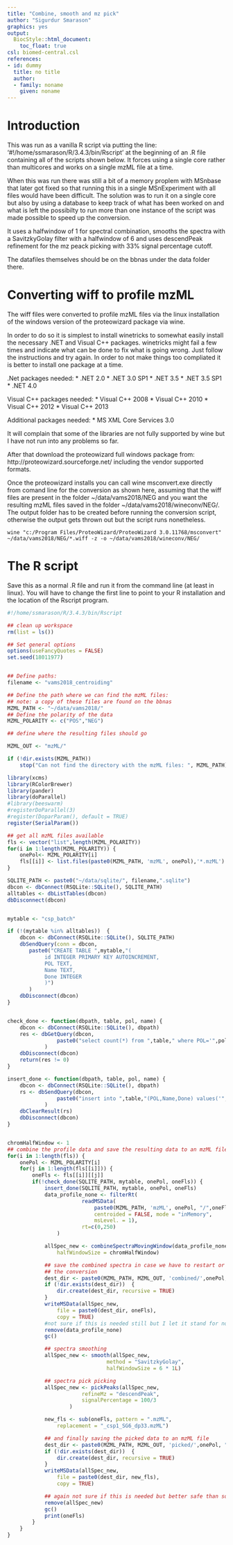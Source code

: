 ```yaml
---
title: "Combine, smooth and mz pick"
author: "Sigurdur Smarason"
graphics: yes
output:
  BiocStyle::html_document:
    toc_float: true
csl: biomed-central.csl
references:
- id: dummy
  title: no title
  author:
  - family: noname
    given: noname
---
```



# Introduction

This was run as a vanilla R script via putting the line: 
'#!/home/ssmarason/R/3.4.3/bin/Rscript' at the beginning of an .R file 
containing all of the scripts shown below.  It forces using a single core rather
than multicores and works on a single mzML file at a time. 

When this was run there was still a bit of a memory proplem with MSnbase that 
later got fixed so that running this in a single MSnExperiment with all files 
would have been difficult. The solution was to run it on a single core but also 
by using a database to keep track of what has been worked on and what is left 
the possibilty to run more than one instance of the script was made possible to 
speed up the conversion.

It uses a halfwindow of 1 for spectral combination, smooths the spectra with
a SavitzkyGolay filter with a halfwindow of 6 and uses descendPeak refinement
for the mz peack picking with 33% signal percentage cutoff.

The datafiles themselves should be on the bbnas under the data folder there. 

# Converting wiff to profile mzML
The wiff files were converted to profile mzML files via the linux installation 
of the windows version of the proteowizard package via wine.

In order to do so it is simplest to install winetricks to somewhat easily install 
the necessary .NET and Visual C++ packages. winetricks might fail a few times 
and indicate what can be done to fix what is going wrong. Just follow the
instructions and try again. In order to not make things too compliated it is 
better to install one package at a time.

.Net packages needed: 
* .NET 2.0
* .NET 3.0 SP1
* .NET 3.5
* .NET 3.5 SP1
* .NET 4.0

Visual C++ packages needed: 
* Visual C++ 2008
* Visual C++ 2010
* Visual C++ 2012
* Visual C++ 2013

Additional packages needed:
* MS XML Core Services 3.0

It will complain that some of the libraries are not fully supported by wine
but I have not run into any problems so far.

After that download the proteowizard full windows package from:
http://proteowizard.sourceforge.net/ including the vendor supported formats.  

Once the proteowizard installs you can call wine msconvert.exe directly from 
comand line for the conversion as shown here, assuming that the wiff files are
present in the folder ~/data/vams2018/NEG and you want the resulting mzML files
saved in the folder ~/data/vams2018/wineconv/NEG/. The output folder has to be
created before running the conversion script, otherwise the output gets thrown
out but the script runs nonetheless.

```
wine "c:/Program Files/ProteoWizard/ProteoWizard 3.0.11768/msconvert"  
~/data/vams2018/NEG/*.wiff -z -o ~/data/vams2018/wineconv/NEG/
```

# The R script
Save this as a normal .R file and run it from the command line (at least in 
linux). You will have to change the first line to point to your R installation
and the location of the Rscript program.

```r
#!/home/ssmarason/R/3.4.3/bin/Rscript

## clean up workspace
rm(list = ls())

## Set general options
options(useFancyQuotes = FALSE)
set.seed(18011977)


## Define paths:
filename <- "vams2018_centroiding"

## Define the path where we can find the mzML files:
## note: a copy of these files are found on the bbnas
MZML_PATH <- "~/data/vams2018/"
## Define the polarity of the data
MZML_POLARITY <- c("POS","NEG")

## define where the resulting files should go

MZML_OUT <- "mzML/"

if (!dir.exists(MZML_PATH))
    stop("Can not find the directory with the mzML files: ", MZML_PATH)

library(xcms)
library(RColorBrewer)
library(pander)
library(doParallel)
#library(beeswarm)
#registerDoParallel(3)
#register(DoparParam(), default = TRUE)
register(SerialParam())

## get all mzML files available
fls <- vector("list",length(MZML_POLARITY))
for(i in 1:length(MZML_POLARITY)) {
    onePol<- MZML_POLARITY[i]
    fls[[i]] <- list.files(paste0(MZML_PATH, 'mzML', onePol),'*.mzML')
}

SQLITE_PATH <- paste0("~/data/sqlite/", filename,".sqlite")
dbcon <- dbConnect(RSQLite::SQLite(), SQLITE_PATH)
alltables <- dbListTables(dbcon)
dbDisconnect(dbcon)


mytable <- "csp_batch"

if (!(mytable %in% alltables))  {
    dbcon <- dbConnect(RSQLite::SQLite(), SQLITE_PATH)
    dbSendQuery(conn = dbcon,
       paste0("CREATE TABLE ",mytable,"(
            id INTEGER PRIMARY KEY AUTOINCREMENT,
            POL TEXT,
            Name TEXT, 
            Done INTEGER
            )")
       )
    dbDisconnect(dbcon)
} 


check_done <- function(dbpath, table, pol, name) {
    dbcon <- dbConnect(RSQLite::SQLite(), dbpath)
    res <- dbGetQuery(dbcon,
                paste0("select count(*) from ",table," where POL='",pol,"' and Name='",name, "' and Done!=0;")
            )
    dbDisconnect(dbcon)
    return(res != 0)
}

insert_done <- function(dbpath, table, pol, name) {
    dbcon <- dbConnect(RSQLite::SQLite(), dbpath)
    rs <- dbSendQuery(dbcon,
                paste0("insert into ",table,"(POL,Name,Done) values('",pol,"','",name, "',1);")
            )
    dbClearResult(rs)
    dbDisconnect(dbcon)
}


chromHalfWindow <- 1
## combine the profile data and save the resulting data to an mzML file.
for(i in 1:length(fls)) {
    onePol <- MZML_POLARITY[i]
    for(j in 1:length(fls[[i]])) {
        oneFls <- fls[[i]][[j]]
        if(!check_done(SQLITE_PATH, mytable, onePol, oneFls)) {
            insert_done(SQLITE_PATH, mytable, onePol, oneFls)
            data_profile_none <- filterRt(
                        readMSData(
                            paste0(MZML_PATH, 'mzML', onePol, "/",oneFls),
                            centroided = FALSE, mode = "inMemory", 
                            msLevel. = 1), 
                        rt=c(0,250) 
                )

            allSpec_new <- combineSpectraMovingWindow(data_profile_none, 
                halfWindowSize = chromHalfWindow)

            ## save the combined spectra in case we have to restart or redo
            ## the conversion
            dest_dir <- paste0(MZML_PATH, MZML_OUT, 'combined/',onePol, "/")
            if (!dir.exists(dest_dir))  {
                dir.create(dest_dir, recursive = TRUE)
            }
            writeMSData(allSpec_new, 
                file = paste0(dest_dir, oneFls), 
                copy = TRUE)
            #not sure if this is needed still but I let it stand for now
            remove(data_profile_none) 
            gc()

            ## spectra smoothing
            allSpec_new <- smooth(allSpec_new, 
                                method = "SavitzkyGolay",
                                halfWindowSize = 6 * 1L)

            ## spectra pick picking
            allSpec_new <- pickPeaks(allSpec_new,
                        refineMz = "descendPeak", 
                        signalPercentage = 100/3
                    )

            new_fls <- sub(oneFls, pattern = ".mzML",
                replacement = "_csp1_SG6_dp33.mzML")

            ## and finally saving the picked data to an mzML file
            dest_dir <- paste0(MZML_PATH, MZML_OUT, 'picked/',onePol, "/")
            if (!dir.exists(dest_dir))  {
                dir.create(dest_dir, recursive = TRUE)
            }
            writeMSData(allSpec_new, 
                file = paste0(dest_dir, new_fls), 
                copy = TRUE)

            ## again not sure if this is needed but better safe than sorry
            remove(allSpec_new)
            gc()
            print(oneFls)
        }
    } 
}

```

